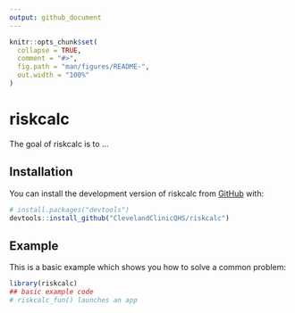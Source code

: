 ```yaml
---
output: github_document
---
```


<!-- README.md is generated from README.Rmd. Please edit that file -->

```r
knitr::opts_chunk$set(
  collapse = TRUE,
  comment = "#>",
  fig.path = "man/figures/README-",
  out.width = "100%"
)
```

# riskcalc

<!-- badges: start -->
<!-- badges: end -->

The goal of riskcalc is to ...

## Installation

You can install the development version of riskcalc from [GitHub](https://github.com/) with:

``` r
# install.packages("devtools")
devtools::install_github("ClevelandClinicQHS/riskcalc")
```

## Example

This is a basic example which shows you how to solve a common problem:

```r
library(riskcalc)
## basic example code
# riskcalc_fun() launches an app
```
